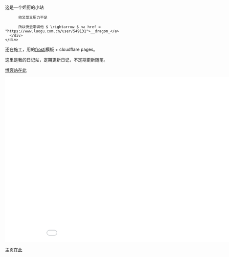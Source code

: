 
<BaseLayout title="Home">
  <BaseCard title="Home">
    <div class="flex">
      <div class="p-6">
          这是一个妲厨的小站

          他又菜又厨力不足

          所以快去嘲讽他 $ \rightarrow $ <a href = "https://www.luogu.com.cn/user/549131">__dragon_</a>
      </div>
    </div>

  </BaseCard>

  <BaseCard title="Home" image="/head_pic/Nahida_1.webp">
  还在施工，用的<a href = "https://kkgithub.com/EveSunMaple/Frosti">frosti</a>模板 + cloudflare pages。
  
  这里是我的日记站，定期更新日记，不定期更新随笔。

  <a href = "https://sigewinne.us" target = "_blank">博客站在此</a>

  <iframe src="//player.bilibili.com/player.html?isOutside=true&aid=113674530329946&bvid=BV1Q4kAYgER6&cid=27462468664&p=1" scrolling="no" border="0" frameborder="no" framespacing="0" allowfullscreen="true" width = "960" height = "540"></iframe>

  主页<a href = "/about">在此</a>
  </BaseCard>
</BaseLayout>
